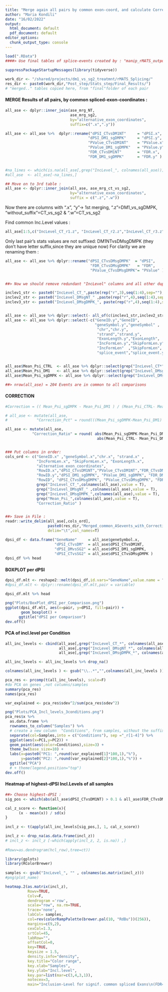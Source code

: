```yaml
---
title: "Merge again all pairs by common exon-coord, and calculate Correction"
author: "Maria Kondili"
date: "16/02/2022"
output:
  html_document: default
  pdf_document: default
editor_options:
  chunk_output_type: console
---
```


```r

load(".RData")
####> Use final tables of splice-events created by : "manip_rMATS_output_and_heatmap.Rmd"
 
suppressPackageStartupMessages(library(tidyverse))

work_dir <- "/shared/projects/dm1_vs_sg2_treatmnt/rMATS_Splicing/"
res_dir <- paste0(work_dir,"Post_step/Stats_step/Final_Results/") 
# "merged.." tables copied here, from "final"folder of each pair

```

#### MERGE Results of all pairs, by common spliced-exon-coordinates :

```r
all_ase <- dplyr::inner_join(ase_mrg_NT, 
                             ase_mrg_sg2,
                             by="alternative_exon_coordinates",
                             suffix=c(".x",".y"))

all_ase <- all_ase %>%  dplyr::rename("dPSI_CTvsDM1NT"     = "dPSI.x",
                                     "dPSI_DM1_sgDMPK"     = "dPSI.y",
                                     "PValue_CTvsDM1NT"    = "PValue.x",
                                     "PValue_DM1_sgDMPK"   = "PValue.y",
                                     "FDR_CTvsDM1NT"       = "FDR.x",
                                     "FDR_DM1_sgDMPK"      = "FDR.y" )


#na_lines <- which(is.na(all_ase[,grep("IncLevel_", colnames(all_ase))]))
#all_ase  <- all_ase[-na_lines,]

## Move on to 3rd table :
all_ase <- dplyr::inner_join(all_ase, ase_mrg_ct_vs_sg2, 
                             by="alternative_exon_coordinates", 
                             suffix = c(".z",".w"))
```

 Now there are columns with ".x", "y"-> 1st merging, 
 ".z"=DM1_vs_sgDMPK, 
 "without_suffix"=CT_vs_sg2 & 
 ".w"=CT_vs_sg2
 
Find common Inc.Level values : 

```r

all_ase[1:5,c("IncLevel_CT_r1.z", "IncLevel_CT_r2.z","IncLevel_CT_r3.z", "IncLevel_CT_r1.w","IncLevel_CT_r2.w","IncLevel_CT_r3.w")]
```

Only last pair's stats values are not suffixed: DM1NTvsDMsgDMPK 
(they don't have letter suffix,since they are unique now)
For clarity we are renaming them : 

```r

all_ase <- all_ase %>% dplyr::rename("dPSI_CTvsDMsgDMPK"  = "dPSI", 
                                      "FDR_CTvsDMsgDMPK"   = "FDR",
                                      "PValue_CTvsDMsgDMPK"= "PValue" ) 


##> Now we should remove redundant "IncLevel" columns and all other duplicated variables: 

inclev1_str <- paste0("IncLevel_CT_",paste(rep("r",3),seq(1:4),sep=""),".w") # .z stays 
inclev2_str <- paste0("IncLevel_DMsgNT_" ,paste(rep("r",4),seq(1:4),sep=""),".x") #> .y stays 
inclev3_str <- paste0("IncLevel_DMsgDMPK_", paste(rep("r",4),seq(1:4),sep=""),".z") #> .w stays


all_ase <- all_ase %>% dplyr::select(- all_of(c(inclev1_str,inclev2_str ,inclev3_str)))
all_ase <- all_ase %>% dplyr::select(-c("GeneID.y","GeneID", 
                                        "geneSymbol.y","geneSymbol" ,
                                         "chr","chr.y",
                                         "strand","strand.y",
                                         "ExonLength.y","ExonLength",
                                         "IncFormLen.y","SkipFormLen.y",
                                         "IncFormLen"  ,"SkipFormLen",
                                         "splice_event","splice_event.y"))


all_ase$Mean_Psi_CTRL  <- all_ase %>% dplyr::select(grep("IncLevel_CT*",colnames(.))) %>% rowMeans()
all_ase$Mean_Psi_DM1   <- all_ase %>% dplyr::select(grep("IncLevel_DMsgNT*",colnames(.))) %>% rowMeans()
all_ase$Mean_Psi_sgDMPK <- all_ase %>% dplyr::select(grep("IncLevel_DMsgDMPK*",colnames(.))) %>% rowMeans()

##> nrow(all_ase) = 204 Events are in common to all comparisons 

```

#### CORRECTION 

```r

#Correction = (( Mean_Psi_sgDMPK - Mean_Psi_DM1 ) / (Mean_Psi_CTRL- Mean_Psi_DM1)) * 100 )

# all_ase <- mutate(all_ase, 
#             "Correction_Pct" = round(((Mean_Psi_sgDMPK-Mean_Psi_DM1) / (Mean_Psi_CTRL- Mean_Psi_DM1))*100,2))

all_ase <- mutate(all_ase, 
            "Correction_Ratio" = round( abs(Mean_Psi_sgDMPK-Mean_Psi_DM1) / 
                                         abs(Mean_Psi_CTRL- Mean_Psi_DM1) ,2))


### Put columns in order: 
cols_ord <- c("GeneID.x" ,"geneSymbol.x","chr.x", "strand.x" ,
              "IncFormLen.x", "SkipFormLen.x", "ExonLength.x",
              "alternative_exon_coordinates", 
              "RowID.x","dPSI_CTvsDM1NT","PValue_CTvsDM1NT","FDR_CTvsDM1NT",
              "RowID.y","dPSI_DM1_sgDMPK", "PValue_DM1_sgDMPK", "FDR_DM1_sgDMPK",
              "RowID", "dPSI_CTvsDMsgDMPK", "PValue_CTvsDMsgDMPK", "FDR_CTvsDMsgDMPK",
              grep("IncLevel_CT_",colnames(all_ase),value = T),
              grep("IncLevel_DMsgNT_" ,colnames(all_ase),value = T),
              grep("IncLevel_DMsgDMPK_",colnames(all_ase),value = T),
              grep("Mean_Psi_",colnames(all_ase),value = T),
              "Correction_Ratio" )


##> Save in File : 
readr::write_delim(all_ase[,cols_ord], 
                   paste0(res_dir,"Merged_common_ASevents_with_CorrectionRatio_CTnt_DM1nt_DM1sgDMPK.tsv"),
                   delim="\t",col_names=T)

dpsi_df <- data.frame("GeneName"     = all_ase$geneSymbol.x,
                      "dPSI_CTvsDM"  = all_ase$dPSI_CTvsDM1NT,
                      "dPSI_DMvsSG2" = all_ase$dPSI_DM1_sgDMPK,
                      "dPSI_CTvsSG2" = all_ase$dPSI_CTvsDMsgDMPK )
dpsi_df %>% head 

```

####  BOXPLOT per dPSI

```r

dpsi_df.mlt <- reshape2::melt(dpsi_df,id.vars="GeneName",value.name = "dPSI") 
#dpsi_df.mlt <- dplyr::rename(dpsi_df.mlt,pair = variable)

dpsi_df.mlt %>% head 

png("Plots/BoxPlot_dPSI_per_Comparison.png")
ggplot(dpsi_df.mlt, aes(x=pair, y=dPSI, fill=pair)) + 
       geom_boxplot() + 
      ggtitle("dPSI per Comparison")
dev.off()


```

#### PCA of incl.level per Condition 

```r

all_inc_levels <- cbind(all_ase[,grep("IncLevel_CT_*", colnames(all_ase))],
                        all_ase[,grep("IncLevel_DMsgNT_*", colnames(all_ase))],
                        all_ase[,grep("IncLevel_DMsgDMPK_*", colnames(all_ase))])

all_inc_levels <- all_inc_levels %>% drop_na()

colnames(all_inc_levels ) <- gsub("\\..*","",colnames(all_inc_levels ))

pca_res <- prcomp(t(all_inc_levels), scale=F) 
#do PCA on genes ,not columns/samples
summary(pca_res)
names(pca_res)

var_explained <- pca_res$sdev^2/sum(pca_res$sdev^2)

png("Plots/PCA_Incl_levels_3conditions.png")
pca_res$x %>%
  as.data.frame %>%
  rownames_to_column("Samples") %>% 
  # create a new column  "Conditions", from samples, without the suffix "r[1-4]
  separate(col=Samples,into = c("Conditions"), sep ="_r[1-4]") %>% 
  ggplot(aes(x=PC1,y=PC2)) + 
  geom_point(aes(color=Conditions),size=3) +
  theme_bw(base_size=10) +
  labs(x=paste0("PC1: ",round(var_explained[1]*100,1),"%"),
       y=paste0("PC2: ",round(var_explained[2]*100,1),"%")) +
  ggtitle("PCA")
  # + theme(legend.position="top")
dev.off()


```

#### Heatmap of highest-dPSI Incl.Levels of all samples

```r

##> Choose highest-dPSI : 
sig_pos <- which(abs(all_ase$dPSI_CTvsDM1NT) > 0.1 & all_ase$FDR_CTvsDM1NT <0.05 )

cal_z_score <- function(x){
      (x - mean(x)) / sd(x)
}
    
incl_z <- t(apply(all_inc_levels[sig_pos,], 1, cal_z_score))

incl_z <- drop_na(as.data.frame(incl_z))
# incl_z <- incl_z [-which(apply(incl_z, 2, is.na)) ,]
    
#Rowv=as.dendrogram(hcl_row),tree=ct))

library(gplots)
library(RColorBrewer)
 
samples <- gsub("IncLevel_", "" , colnames(as.matrix(incl_z)))
#png(plot_name) 

heatmap.2(as.matrix(incl_z), 
          Rowv=TRUE,
          Colv=F,
          dendrogram ='row',
          scale="row", na.rm=TRUE,
          trace='none',
          labCol= samples,
          col=rev(colorRampPalette(brewer.pal(10, "RdBu"))(256)),
          margins=c(9,2),
          cexCol=1.3,
          srtCol=45,
          labRow="",
          offsetCol=0,
          key=TRUE,
          keysize = 1.5,
          density.info="density",
          key.title="Color range",
          key.xlab="Samples",
          key.ylab="Incl.level",
          key.par=list(mar=c(3,4,3,1)),
          notecex=3, 
          main="Inclusion-Level for signif. common spliced Exons\n(FDR<0.05, |dPSI| >0.1 in CT-vs-DM.NT")



```

